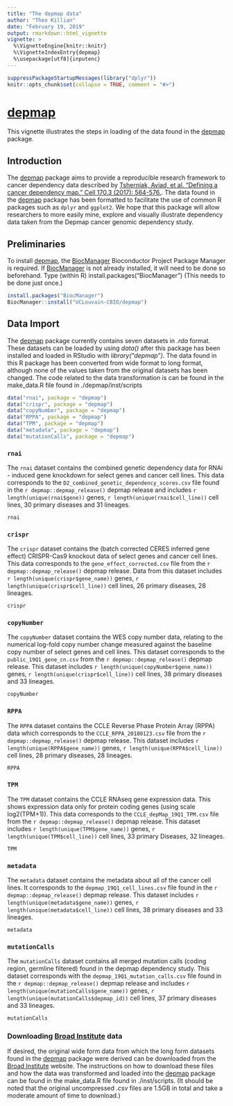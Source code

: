 ```yaml
---
title: "The depmap data"
author: "Theo Killian"
date: "February 19, 2019"
output: rmarkdown::html_vignette
vignette: >
  %\VignetteEngine{knitr::knitr}
  %\VignetteIndexEntry{depmap}
  %\usepackage[utf8]{inputenc}
---
```


```r
suppressPackageStartupMessages(library("dplyr"))
knitr::opts_chunk$set(collapse = TRUE, comment = "#>")
```

# [depmap](https://github.com/tfkillian/depmap/)

This vignette illustrates the steps in loading of the data found in the
[depmap](https://github.com/tfkillian/depmap/) package.

## Introduction {#sec:intro}

The [depmap](https://github.com/tfkillian/depmap/) package aims to provide a
reproducible research framework to cancer dependency data described by
[Tsherniak, Aviad, et al. "Defining a cancer dependency map." Cell 170.3 (2017):
564-576.](https://www.ncbi.nlm.nih.gov/pubmed/28753430). The data found in the
[depmap](https://github.com/tfkillian/depmap/) package has been formatted to
facilitate the use of common R packages such as `dplyr` and `ggplot2`. We hope
that this package will allow researchers to more easily mine, explore and
visually illustrate dependency data taken from the Depmap cancer genomic
dependency study.

## Preliminaries

To install [depmap](https://github.com/tfkillian/depmap/), the
[BiocManager](https://cran.r-project.org/web/packages/BiocManager/index.html)
Bioconductor Project Package Manager is required. If
[BiocManager](https://cran.r-project.org/web/packages/BiocManager/index.html) is
not already installed, it will need to be done so beforehand. Type (within R)
install.packages("BiocManager") (This needs to be done just once.)

```r
install.packages("BiocManager")
BiocManager::install("UCLouvain-CBIO/depmap")
```

## Data Import {#sec:data}

The [depmap](https://github.com/tfkillian/depmap/) package currently contains
seven datasets in *.rda* format. These datasets can be loaded by using *data()*
after this package has been installed and loaded in RStudio with
*library("depmap")*. The data found in this R package has been converted from
wide format to long format, although none of the values taken from the original
datasets has been changed. The code related to the data transformation is
can be found in the make_data.R file found in ./depmap/inst/scripts

```r
data("rnai", package = "depmap")
data("crispr", package = "depmap")
data("copyNumber", package = "depmap")
data("RPPA", package = "depmap")
data("TPM", package = "depmap")
data("metadata", package = "depmap")
data("mutationCalls", package = "depmap")
```

### `rnai`

The `rnai` dataset contains the combined genetic dependency data for RNAi -
induced gene knockdown for select genes and cancer cell lines. This data
corresponds to the `D2_combined_genetic_dependency_scores.csv` file found in the
`r depmap::depmap_release()` depmap release and includes `r length(unique(rnai$gene))`
genes, `r length(unique(rnai$cell_line))` cell lines, 30 primary diseases and 31
lineages.

```r
rnai
```

### `crispr`

The `crispr` dataset contains the (batch corrected CERES inferred gene effect)
CRISPR-Cas9 knockout data of select genes and cancer cell lines. This data
corresponds to the `gene_effect_corrected.csv` file from the `r depmap::depmap_release()`
depmap release. Data from this dataset includes `r length(unique(crispr$gene_name))`
genes, `r length(unique(crispr$cell_line))` cell lines, 26 primary diseases, 28
lineages.

```r
crispr
```

### `copyNumber`

The `copyNumber` dataset contains the WES copy number data, relating to the
numerical log-fold copy number change measured against the baseline copy number
of select genes and cell lines. This dataset corresponds to the
`public_19Q1_gene_cn.csv` from the `r depmap::depmap_release()` depmap release.
This dataset includes `r length(unique(copyNumber$gene_name))` genes,
`r length(unique(crispr$cell_line))` cell lines, 38 primary diseases and 33
lineages.

```r
copyNumber
```

### `RPPA`

The `RPPA` dataset contains the CCLE Reverse Phase Protein Array (RPPA) data 
which corresponds to the `CCLE_RPPA_20180123.csv` file from the `r depmap::depmap_release()`
depmap release. This dataset includes `r length(unique(RPPA$gene_name))` genes,
`r length(unique(RPPA$cell_line))` cell lines, 28 primary diseases, 28 lineages.

```r
RPPA
```

### `TPM`

The `TPM` dataset contains the CCLE RNAseq gene expression data. This shows
expression data only for protein coding genes (using scale log2(TPM+1)). This
data corresponds to the `CCLE_depMap_19Q1_TPM.csv` file from the `r depmap::depmap_release()` 
depmap release. This dataset includes `r length(unique(TPM$gene_name))` genes,
`r length(unique(TPM$cell_line))` cell lines, 33 primary Diseases, 32 lineages.

```r
TPM
```

### `metadata`

The `metadata` dataset contains the metadata about all of the cancer cell lines.
It corresponds to the `depmap_19Q1_cell_lines.csv` file found in the `r depmap::depmap_release()`
depmap release. This dataset includes `r length(unique(metadata$gene_name))`
genes, `r length(unique(metadata$cell_line))` cell lines, 38 primary diseases
and 33 lineages.

```r
metadata
```

### `mutationCalls`

The `mutationCalls` dataset contains all merged mutation calls (coding region,
germline filtered) found in the depmap dependency study. This dataset
corresponds with the `depmap_19Q1_mutation_calls.csv` file found in the `r depmap::depmap_release()`
depmap release and includes `r length(unique(mutationCalls$gene_name))` genes,
`r length(unique(mutationCalls$depmap_id))` cell lines, 37 primary diseases and
33 lineages.

```r
mutationCalls
```

### Downloading [Broad Institute](https://depmap.org/portal/download/) data

If desired, the original wide form data from which the long form datasets found
in the [depmap](https://github.com/tfkillian/depmap/) package were derived can
be downloaded from the [Broad Institute](https://depmap.org/portal/download/)
website. The instructions on how to download these files and how the data was
transformed and loaded into the [depmap](https://github.com/tfkillian/depmap/)
package can be found in the make_data.R file found in ./inst/scripts. (It should
be noted that the original uncompressed *.csv* files are 1.5GB in total and
take a moderate amount of time to download.)
